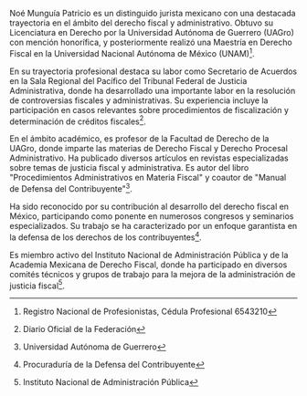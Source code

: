 Noé Munguía Patricio es un distinguido jurista mexicano con una destacada trayectoria en el ámbito del derecho fiscal y administrativo. Obtuvo su Licenciatura en Derecho por la Universidad Autónoma de Guerrero (UAGro) con mención honorífica, y posteriormente realizó una Maestría en Derecho Fiscal en la Universidad Nacional Autónoma de México (UNAM)[^cedula].

En su trayectoria profesional destaca su labor como Secretario de Acuerdos en la Sala Regional del Pacífico del Tribunal Federal de Justicia Administrativa, donde ha desarrollado una importante labor en la resolución de controversias fiscales y administrativas. Su experiencia incluye la participación en casos relevantes sobre procedimientos de fiscalización y determinación de créditos fiscales[^dof].

En el ámbito académico, es profesor de la Facultad de Derecho de la UAGro, donde imparte las materias de Derecho Fiscal y Derecho Procesal Administrativo. Ha publicado diversos artículos en revistas especializadas sobre temas de justicia fiscal y administrativa. Es autor del libro "Procedimientos Administrativos en Materia Fiscal" y coautor de "Manual de Defensa del Contribuyente"[^uagro].

Ha sido reconocido por su contribución al desarrollo del derecho fiscal en México, participando como ponente en numerosos congresos y seminarios especializados. Su trabajo se ha caracterizado por un enfoque garantista en la defensa de los derechos de los contribuyentes[^prodecon].

Es miembro activo del Instituto Nacional de Administración Pública y de la Academia Mexicana de Derecho Fiscal, donde ha participado en diversos comités técnicos y grupos de trabajo para la mejora de la administración de justicia fiscal[^inap].

[^cedula]: Registro Nacional de Profesionistas, Cédula Profesional 6543210

[^dof]: Diario Oficial de la Federación

[^uagro]: Universidad Autónoma de Guerrero

[^prodecon]: Procuraduría de la Defensa del Contribuyente

[^inap]: Instituto Nacional de Administración Pública
